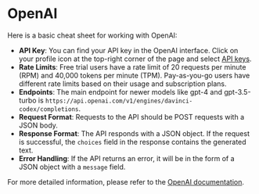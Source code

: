 # OpenAI

Here is a basic cheat sheet for working with OpenAI:

- **API Key**: You can find your API key in the OpenAI interface. Click on your profile icon at the top-right corner of the page and select [API keys](https://platform.openai.com/api-keys).
- **Rate Limits**: Free trial users have a rate limit of 20 requests per minute (RPM) and 40,000 tokens per minute (TPM). Pay-as-you-go users have different rate limits based on their usage and subscription plans.
- **Endpoints**: The main endpoint for newer models like gpt-4 and gpt-3.5-turbo is `https://api.openai.com/v1/engines/davinci-codex/completions`.
- **Request Format**: Requests to the API should be POST requests with a JSON body.
- **Response Format**: The API responds with a JSON object. If the request is successful, the `choices` field in the response contains the generated text.
- **Error Handling**: If the API returns an error, it will be in the form of a JSON object with a `message` field.

For more detailed information, please refer to the [OpenAI documentation](https://platform.openai.com/docs/overview).
